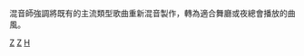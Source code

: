 {{Commons category|Remixers}}
混音師強調將既有的主流類型歌曲重新混音製作，轉為適合舞廳或夜總會播放的曲風。

[[Category:音訊工程|Z]]
[[Category:電子音樂家|Z]]
[[Category:音樂製作人|H]]